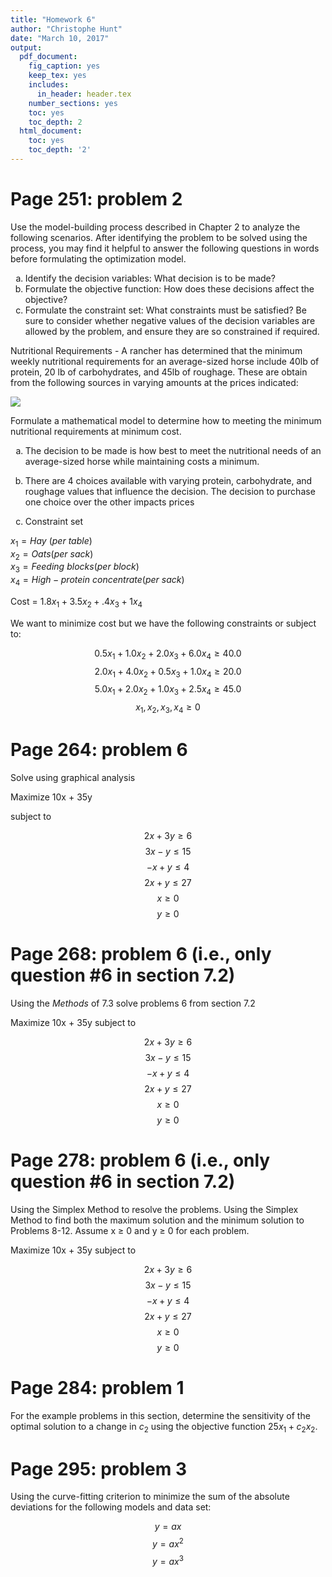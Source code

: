 ```yaml
---
title: "Homework 6"
author: "Christophe Hunt"
date: "March 10, 2017"
output:
  pdf_document:
    fig_caption: yes
    keep_tex: yes
    includes:
      in_header: header.tex
    number_sections: yes
    toc: yes
    toc_depth: 2
  html_document:
    toc: yes
    toc_depth: '2'
---
```

\newpage

# Page 251: problem 2

Use the model-building process described in Chapter 2 to analyze the following scenarios. After identifying the problem to be solved using the process, you may find it helpful to answer the following questions in words before formulating the optimization model. 

a. Identify the decision variables: What decision is to be made?
b. Formulate the objective function: How does these decisions affect the objective?
c. Formulate the constraint set: What constraints must be satisfied? Be sure to consider whether negative values of the decision variables are allowed by the problem, and ensure they are so constrained if required. 

Nutritional Requirements - A rancher has determined that the minimum weekly nutritional requirements for an average-sized horse include 40lb of protein, 20 lb of carbohydrates, and 45lb of roughage. These are obtain from the following sources in varying amounts at the prices indicated:

![](https://raw.githubusercontent.com/ChristopheHunt/MSDA---Coursework/master/Data%20609/Homework%206/problem%202.PNG)

Formulate a mathematical model to determine how to meeting the minimum nutritional requirements at minimum cost. 

a. The decision to be made is how best to meet the nutritional needs of an average-sized horse while maintaining costs a minimum. 

b. There are 4 choices available with varying protein, carbohydrate, and roughage values that influence the decision. The decision to purchase one choice over the other impacts prices

c. Constraint set

$x_1 = Hay~(per~table)$   
$x_2 = Oats(per~sack)$   
$x_3 = Feeding~blocks(per~block)$   
$x_4 = High-protein~concentrate(per~sack)$

Cost = $1.8x_1 + 3.5x_2 + .4x_3 + 1x_4$

We want to minimize cost but we have the following constraints or subject to: 

$$0.5x_1 + 1.0x_2 + 2.0x_3 + 6.0x_4 \geq 40.0$$
$$2.0x_1 + 4.0x_2 + 0.5x_3 + 1.0x_4 \geq 20.0$$
$$5.0x_1 + 2.0x_2 + 1.0x_3 + 2.5x_4 \geq 45.0$$
$$x_1, x_2, x_3, x_4 \geq 0$$


# Page 264: problem 6

Solve using graphical analysis

Maximize 10x + 35y

subject to 

$$2x + 3y \geq 6$$
$$3x - y \leq 15$$
$$-x + y \leq 4$$
$$2x + y \leq 27$$
$$x \geq 0$$
$$y \geq 0$$


# Page 268: problem 6 (i.e., only question #6 in section 7.2)

Using the $Methods$ of 7.3 solve problems 6 from section 7.2

Maximize 10x + 35y
subject to 

$$2x + 3y \geq 6$$
$$3x - y \leq 15$$
$$-x + y \leq 4$$
$$2x + y \leq 27$$
$$x \geq 0$$
$$y \geq 0$$


# Page 278: problem 6 (i.e., only question #6 in section 7.2)

Using the Simplex Method to resolve the problems. Using the Simplex Method to find both the maximum solution and the minimum solution to Problems 8-12. Assume x $\geq$ 0 and y $\geq$ 0 for each problem.

Maximize 10x + 35y
subject to 

$$2x + 3y \geq 6$$
$$3x - y \leq 15$$
$$-x + y \leq 4$$
$$2x + y \leq 27$$
$$x \geq 0$$
$$y \geq 0$$


# Page 284: problem 1

For the example problems in this section, determine the sensitivity of the optimal solution to a change in $c_2$ using the objective function $25x_1 + c_2x_2$. 

# Page 295: problem 3

Using the curve-fitting criterion to minimize the sum of the absolute deviations for the following models and data set:

$$y = ax$$
$$y = ax^2$$
$$y = ax^3$$
